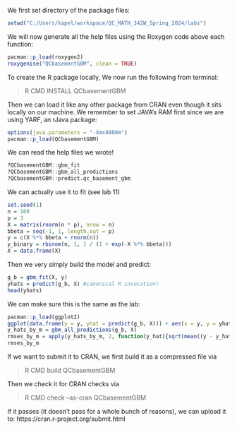 We first set directory of the package files:

```r
setwd("C:/Users/kapel/workspace/QC_MATH_342W_Spring_2024/labs")
```

We will now generate all the help files using the Roxygen code above each function:

```r
pacman::p_load(roxygen2)
roxygenise("QCbasementGBM", clean = TRUE)
```

To create the R package locally, We now run the following from terminal:

> R CMD INSTALL QCbasementGBM

Then we can load it like any other package from CRAN even though it sits locally on our machine.
We remember to set JAVA's RAM first since we are using YARF, an rJava package:

```r
options(java.parameters = "-Xmx8000m")
pacman::p_load(QCbasementGBM)
```

We can read the help files we wrote!

```r
?QCbasementGBM::gbm_fit
?QCbasementGBM::gbm_all_predictions
?QCbasementGBM::predict.qc_basement_gbm
```

We can actually use it to fit (see lab 11)

```r
set.seed(1)
n = 100
p = 3
X = matrix(rnorm(n * p), nrow = n)
bbeta = seq(-1, 1, length.out = p)
y = c(X %*% bbeta + rnorm(n))
y_binary = rbinom(n, 1, 1 / (1 + exp(-X %*% bbeta)))
X = data.frame(X)
```

Then we very simply build the model and predict:

```r
g_b = gbm_fit(X, y)
yhats = predict(g_b, X) #canonical R invocation!
head(yhats)
```

We can make sure this is the same as the lab:

```r
pacman::p_load(ggplot2)
ggplot(data.frame(y = y, yhat = predict(g_b, X))) + aes(x = y, y = yhat) + geom_point()
y_hats_by_m = gbm_all_predictions(g_b, X)
rmses_by_m = apply(y_hats_by_m, 2, function(y_hat){sqrt(mean((y - y_hat)^2))})
rmses_by_m
```

If we want to submit it to CRAN, we first build it as a compressed file via

> R CMD build QCbasementGBM

Then we check it for CRAN checks via

> R CMD check --as-cran QCbasementGBM

If it passes (it doesn't pass for a whole bunch of reasons), 
we can upload it to: https://cran.r-project.org/submit.html
